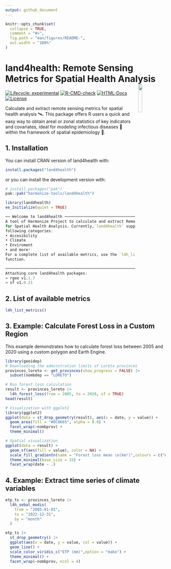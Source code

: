 ```yaml
---
output: github_document
---
```


<!-- README.md is generated from README.Rmd. Please edit that file -->

```r
knitr::opts_chunk$set(
  collapse = TRUE,
  comment = "#>",
  fig.path = "man/figures/README-",
  out.width = "100%"
)
```

# land4health: Remote Sensing Metrics for Spatial Health Analysis <img src="man/figures/logo.png" align="right" hspace="10" vspace="0" width="15%">

<!-- badges: start -->
[![Lifecycle: experimental](https://img.shields.io/badge/lifecycle-experimental-orange.svg)](https://lifecycle.r-lib.org/articles/stages.html#experimental)
[![R-CMD-check](https://github.com/harmonize-tools/land4health/actions/workflows/R-CMD-check.yaml/badge.svg)](https://github.com/harmonize-tools/land4health/actions/workflows/R-CMD-check.yaml)
[![HTML-Docs](https://img.shields.io/badge/docs-HTML-informational)](https://harmonize-tools.github.io/land4health/)
[![License](https://img.shields.io/badge/license-MIT-green)](./LICENSE)
<!-- badges: end -->

Calculate and extract remote sensing metrics for spatial health analysis 🛰️.
This package offers R users a quick and easy way to obtain areal or zonal statistics of key indicators and covariates, ideal for modeling infectious diseases 🦠 within the framework of spatial epidemiology 🏥.

## 1. Installation

You can install CRAN version of  land4health with: 

```r
install.packages("land4health")
```

or you can install the development version with:
```r
# install.packages("pak")
pak::pak("harmonize-tools/land4health")
```


```r
library(land4health)
ee_Initialize(quiet = TRUE)
```

```r
── Welcome to land4health ────────────────────────────────────────────────────
A tool of Harmonize Project to calculate and extract Remote Sensing Metrics
for Spatial Health Analysis. Currently,`land4health` supports metrics in the
following categories:
• Accesibility
• Climate
• Enviroment
• and more!
For a complete list of available metrics, use the `l4h_list_metrics()`
function.

──────────────────────────────────────────────────────────────────────────────
Attaching core land4health packages:
→ rgee v1.1.7
→ sf v1.0.21
```
## 2. List of available metrics

```r
l4h_list_metrics()
```

## 3. Example: Calculate Forest Loss in a Custom Region

This example demonstrates how to calculate forest loss between 2005 and 2020 using a custom polygon and Earth Engine.

```r
library(geoidep)
# Downloading the adminstration limits of Loreto provinces
provinces_loreto <- get_provinces(show_progress = FALSE) |>
  subset(nombdep == "LORETO")

# Run forest loss calculation
result <- provinces_loreto |>
  l4h_forest_loss(from = 2005, to = 2020, sf = TRUE)
head(result)
```

```r
# Visualization with ggplot2
library(ggplot2)
ggplot(data = st_drop_geometry(result), aes(x = date, y = value)) +
  geom_area(fill = "#DC8665", alpha = 0.8) +
  facet_wrap(~nombprov) +
  theme_minimal()
```

```r
# Spatial visualization
ggplot(data = result) +
  geom_sf(aes(fill = value), color = NA) +
  scale_fill_gradientn(name = "Forest loss mean \n(km²)",colours = c("#DC8665","#138086","#534666","#CD7672","#eeb462")) +
  theme_minimal(base_size = 15) +
  facet_wrap(date ~ .)
```

## 4. Example: Extract time series of climate variables 

```r
etp_ts <- provinces_loreto |>
  l4h_sebal_modis(
    from = "2005-01-01",
    to = "2022-12-31",
    by = "month"
  )
```

```r
etp_ts |>
  st_drop_geometry() |>
  ggplot(aes(x = date, y = value, col = value)) +
  geom_line() +
  scale_color_viridis_c("ETP (mm)",option = "mako") +
  theme_minimal() +
  facet_wrap(~nombprov, ncol = 4)
```
